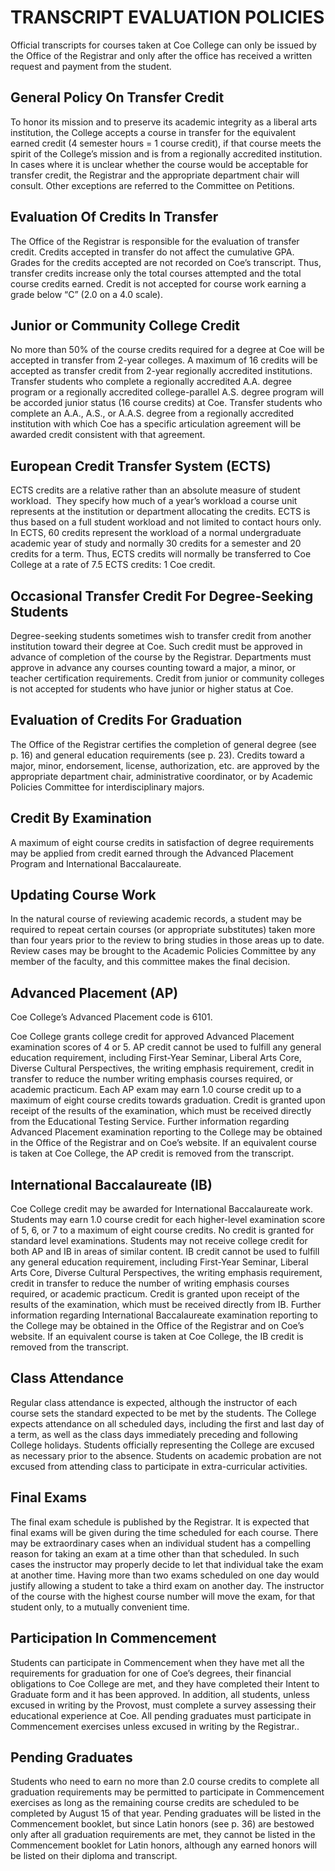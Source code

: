 # TRANSCRIPT EVALUATION POLICIES

Official transcripts for courses taken at Coe College can only be issued by the Office of the Registrar and only after the office has received a written request and payment from the student.

## General Policy On Transfer Credit

To honor its mission and to preserve its academic integrity as a liberal arts institution, the College accepts a course in transfer for the equivalent earned credit (4 semester hours = 1 course credit), if that course meets the spirit of the College’s mission and is from a regionally accredited institution.  In cases where it is unclear whether the course would be acceptable for transfer credit, the Registrar and the appropriate department chair will consult. Other exceptions are referred to the Committee on Petitions.

## Evaluation Of Credits In Transfer

The Office of the Registrar is responsible for the evaluation of transfer credit. Credits accepted in transfer do not affect the cumulative GPA. Grades for the credits accepted are not recorded on Coe’s transcript. Thus, transfer credits increase only the total courses attempted and the total course credits earned. Credit is not accepted for course work earning a grade below “C” (2.0 on a 4.0 scale).

## Junior or Community College Credit

No more than 50% of the course credits required for a degree at Coe will be accepted in transfer from 2-year colleges.  A maximum of 16 credits will be accepted as transfer credit from 2-year regionally accredited institutions. Transfer students who complete a regionally accredited A.A. degree program or a regionally accredited college-parallel A.S. degree program will be accorded junior status (16 course credits) at Coe. Transfer students who complete an A.A., A.S., or A.A.S. degree from a regionally accredited institution with which Coe has a specific articulation agreement will be awarded credit consistent with that agreement.

## European Credit Transfer System (ECTS)

ECTS credits are a relative rather than an absolute measure of student workload.  They specify how much of a year’s workload a course unit represents at the institution or department allocating the credits. ECTS is thus based on a full student workload and not limited to contact hours only.
In ECTS, 60 credits represent the workload of a normal undergraduate academic year of study and normally 30 credits for a semester and 20 credits for a term. Thus, ECTS credits will normally be transferred to Coe College at a rate of 7.5 ECTS credits: 1 Coe credit.

## Occasional Transfer Credit For Degree-Seeking Students

Degree-seeking students sometimes wish to transfer credit from another institution toward their degree at Coe. Such credit must be approved in advance of completion of the course by the Registrar. Departments must approve in advance any courses counting toward a major, a minor, or teacher certification requirements. Credit from junior or community colleges is not accepted for students who have junior or higher status at Coe. 

## Evaluation of Credits For Graduation

The Office of the Registrar certifies the completion of general degree (see p. 16) and general education requirements (see p. 23). Credits toward a major, minor, endorsement, license, authorization, etc. are approved by the appropriate department chair, administrative coordinator, or by Academic Policies Committee for interdisciplinary majors. 

## Credit By Examination

A maximum of eight course credits in satisfaction of degree requirements may be applied from credit earned through the Advanced Placement Program and International Baccalaureate. 

## Updating Course Work

In the natural course of reviewing academic records, a student may be required to repeat certain courses (or appropriate substitutes) taken more than four years prior to the review to bring studies in those areas up to date. Review cases may be brought to the Academic Policies Committee by any member of the faculty, and this committee makes the final decision. 

## Advanced Placement (AP)

Coe College’s Advanced Placement code is 6101.

Coe College grants college credit for approved Advanced Placement examination scores of 4 or 5.  AP credit cannot be used to fulfill any general education requirement, including First-Year Seminar, Liberal Arts Core, Diverse Cultural Perspectives, the writing emphasis requirement, credit in transfer to reduce the number writing emphasis courses required, or academic practicum.  Each AP exam may earn 1.0 course credit up to a maximum of eight course credits towards graduation.  Credit is granted upon receipt of the results of the examination, which must be received directly from the Educational Testing Service.  Further information regarding Advanced Placement examination reporting to the College may be obtained in the Office of the Registrar and on Coe’s website. If an equivalent course is taken at Coe College, the AP credit is removed from the transcript.

## International Baccalaureate (IB)

Coe College credit may be awarded for International Baccalaureate work.  Students may earn 1.0 course credit for each higher-level examination score of 5, 6, or 7 to a maximum of eight course credits.  No credit is granted for standard level examinations.  Students may not receive college credit for both AP and IB in areas of similar content.  IB credit cannot be used to fulfill any general education requirement, including First-Year Seminar, Liberal Arts Core, Diverse Cultural Perspectives, the writing emphasis requirement, credit in transfer to reduce the number of writing emphasis courses required, or academic practicum.  Credit is granted upon receipt of the results of the examination, which must be received directly from IB.  Further information regarding International Baccalaureate examination reporting to the College may be obtained in the Office of the Registrar and on Coe’s website.  If an equivalent course is taken at Coe College, the IB credit is removed from the transcript.

## Class Attendance

Regular class attendance is expected, although the instructor of each course sets the standard expected to be met by the students. The College expects attendance on all scheduled days, including the first and last day of a term, as well as the class days immediately preceding and following College holidays. Students officially representing the College are excused as necessary prior to the absence. Students on academic probation are not excused from attending class to participate in extra-curricular activities. 

## Final Exams

The final exam schedule is published by the Registrar. It is expected that final exams will be given during the time scheduled for each course. There may be extraordinary cases when an individual student has a compelling reason for taking an exam at a time other than that scheduled. In such cases the instructor may properly decide to let that individual take the exam at another time. Having more than two exams scheduled on one day would justify allowing a student to take a third exam on another day. The instructor of the course with the highest course number will move the exam, for that student only, to a mutually convenient time.

## Participation In Commencement

Students can participate in Commencement when they have met all the requirements for graduation for one of Coe’s degrees, their financial obligations to Coe College are met, and they have completed their Intent to Graduate form and it has been approved.  In addition, all students, unless excused in writing by the Provost, must complete a survey assessing their educational experience at Coe.  All pending graduates must participate in Commencement exercises unless excused in writing by the Registrar..

## Pending Graduates

Students who need to earn no more than 2.0 course credits to complete all graduation requirements may be permitted to participate in Commencement exercises as long as the remaining course credits are scheduled to be completed by August 15 of that year.  Pending graduates will be listed in the Commencement booklet, but since Latin honors (see p. 36) are bestowed only after all graduation requirements are met, they cannot be listed in the Commencement booklet for Latin honors, although any earned honors will be listed on their diploma and transcript.
